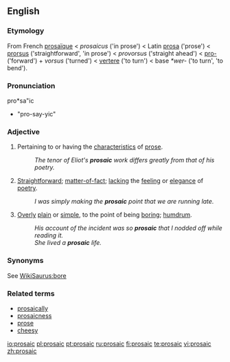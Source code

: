 ==English==

===Etymology===
From French [[prosaïque]] < {{ML.}} ''prosaicus'' ('in prose') < Latin [[prosa]] ('prose') < [[prorsus]] ('straightforward', 'in prose') < {{OL.}} ''provorsus'' ('straight ahead') < [[pro-]] ('forward') + ''vorsus'' ('turned') < [[vertere]] ('to turn') < {{PIE.}} base ''*wer-'' ('to turn', 'to bend').

===Pronunciation===
pro*sa"ic

*"pro-say-yic"

===Adjective===
{{en-adj}}

# Pertaining to or having the [[characteristic]]s of [[prose]].
#: ''The tenor of Eliot's '''prosaic''' work differs greatly from that of his poetry.''
# {{context|of writing or speaking}} [[Straightforward]]; [[matter-of-fact]]; [[lacking]] the [[feeling]] or [[elegance]] of [[poetry]].
#: ''I was simply making the '''prosaic''' point that we are running late.''
# {{context|usually of writing or speaking but also [[figurative]]}} [[Overly]] [[plain]] or [[simple]], to the point of being [[boring]]; [[humdrum]].
#: ''His account of the incident was so '''prosaic''' that I nodded off while reading it.''
#: ''She lived a '''prosaic''' life.''

===Synonyms===
See [[WikiSaurus:bore]]

===Related terms===
*[[prosaically]]
*[[prosaicness]]
*[[prose]]
*[[cheesy]]

[[io:prosaic]]
[[pl:prosaic]]
[[pt:prosaic]]
[[ru:prosaic]]
[[fi:prosaic]]
[[te:prosaic]]
[[vi:prosaic]]
[[zh:prosaic]]